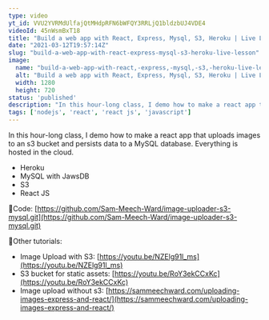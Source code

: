 ```yaml
---
type: video
yt_id: VVU2YVRMdUlfajQtMHdpRFN6bWFQY3RRLjQ1bldzbUJ4VDE4
videoId: 45nWsmBxT18
title: "Build a web app with React, Express, Mysql, S3, Heroku | Live Lesson Demo"
date: "2021-03-12T19:57:14Z"
slug: "build-a-web-app-with-react-express-mysql-s3-heroku-live-lesson"
image: 
  name: "build-a-web-app-with-react,-express,-mysql,-s3,-heroku-live-lesson-demo.jpg"
  alt: "Build a web app with React, Express, Mysql, S3, Heroku | Live Lesson Demo"
  width: 1280
  height: 720
status: 'published'
description: "In this hour-long class, I demo how to make a react app that uploads images to an s3 bucket and persists data to a MySQL database. Everything is hosted in the cloud."
tags: ['nodejs', 'react', 'react js', 'javascript']
---
```


In this hour-long class, I demo how to make a react app that uploads images to an s3 bucket and persists data to a MySQL database. Everything is hosted in the cloud.

* Heroku
* MySQL with JawsDB
* S3
* React JS

🔗Code:
[https://github.com/Sam-Meech-Ward/image-uploader-s3-mysql.git](https://github.com/Sam-Meech-Ward/image-uploader-s3-mysql.git)

🔗Other tutorials:
* Image Upload with S3: [https://youtu.be/NZElg91l_ms](https://youtu.be/NZElg91l_ms)
* S3 bucket for static assets: [https://youtu.be/RoY3ekCCxKc](https://youtu.be/RoY3ekCCxKc)
* Image upload without s3: [https://sammeechward.com/uploading-images-express-and-react/](https://sammeechward.com/uploading-images-express-and-react/)


